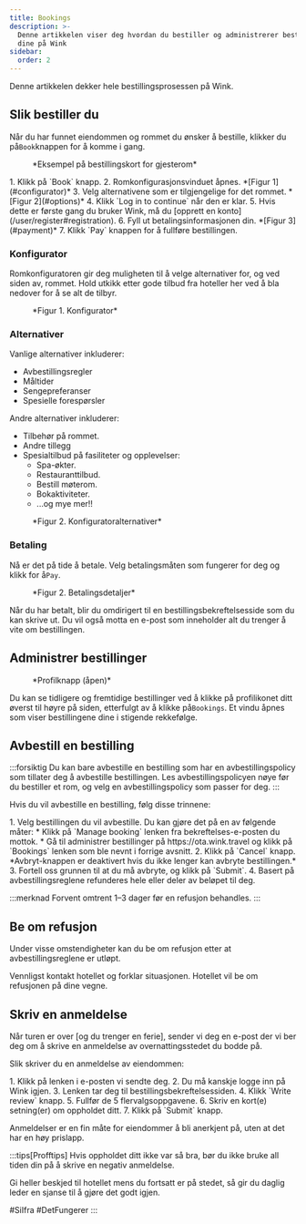 ```yaml
---
title: Bookings
description: >-
  Denne artikkelen viser deg hvordan du bestiller og administrerer bestillingene
  dine på Wink
sidebar:
  order: 2
---
```


Denne artikkelen dekker hele bestillingsprosessen på Wink.

## Slik bestiller du

Når du har funnet eiendommen og rommet du ønsker å bestille, klikker du på`Book`knappen for å komme i gang.

<figure>
  <CloudinaryImage width="350" height="819" resize="scale" quality="best" alt="Bestillbart gjesteromskort" src="academy/guest-room-card" errorImage="noimage_opaque_nyrtl0.png" />

  <figcaption>*Eksempel på bestillingskort for gjesterom*</figcaption>
</figure>


<Steps>
  1. Klikk på `Book` knapp.
  2. Romkonfigurasjonsvinduet åpnes. *[Figur 1](#configurator)*
  3. Velg alternativene som er tilgjengelige for det rommet. *[Figur 2](#options)*
  4. Klikk `Log in to continue` når den er klar.
  5. Hvis dette er første gang du bruker Wink, må du [opprett en konto](/user/register#registration).
  6. Fyll ut betalingsinformasjonen din. *[Figur 3](#payment)*
  7. Klikk `Pay` knappen for å fullføre bestillingen.
</Steps>


### Konfigurator

Romkonfiguratoren gir deg muligheten til å velge alternativer for, og ved siden av, rommet.
Hold utkikk etter gode tilbud fra hoteller her ved å bla nedover for å se alt de tilbyr.

<figure>
  <CloudinaryImage width="700" height="1176" resize="scale" quality="best" alt="Romkonfigurator" src="academy/room-configurator-1" errorImage="noimage_opaque_nyrtl0.png" />

  <figcaption>*Figur 1. Konfigurator*</figcaption>
</figure>


### Alternativer

Vanlige alternativer inkluderer:

* Avbestillingsregler
* Måltider
* Sengepreferanser
* Spesielle forespørsler

Andre alternativer inkluderer:

* Tilbehør på rommet.
* Andre tillegg
* Spesialtilbud på fasiliteter og opplevelser:
  * Spa-økter.
  * Restauranttilbud.
  * Bestill møterom.
  * Bokaktiviteter.
  * ...og mye mer!!

<figure>
  <CloudinaryImage width="700" height="1176" resize="scale" quality="best" alt="Romkonfigurator" src="academy/room-configurator-2" errorImage="noimage_opaque_nyrtl0.png" />

  <figcaption>*Figur 2. Konfiguratoralternativer*</figcaption>
</figure>


### Betaling

Nå er det på tide å betale. Velg betalingsmåten som fungerer for deg og klikk for å`Pay`.

<figure>
  <CloudinaryImage width="700" height="1141" resize="scale" quality="best" alt="Betalingsdetaljer" src="academy/payment-modal" errorImage="noimage_opaque_nyrtl0.png" />

  <figcaption>*Figur 2. Betalingsdetaljer*</figcaption>
</figure>


Når du har betalt, blir du omdirigert til en bestillingsbekreftelsesside som du kan skrive ut.
Du vil også motta en e-post som inneholder alt du trenger å vite om bestillingen.

## Administrer bestillinger

<figure>
  <CloudinaryImage width="350" height="404" resize="scale" quality="best" alt="Kontoknapp når autentisering" src="academy/account-button-auth-open" errorImage="noimage_opaque_nyrtl0.png" />

  <figcaption>*Profilknapp (åpen)*</figcaption>
</figure>


Du kan se tidligere og fremtidige bestillinger ved å klikke på profilikonet ditt øverst til høyre på siden, etterfulgt av å klikke på`Bookings`.
Et vindu åpnes som viser bestillingene dine i stigende rekkefølge.

## Avbestill en bestilling

:::forsiktig
Du kan bare avbestille en bestilling som har en avbestillingspolicy som tillater deg å avbestille bestillingen. Les avbestillingspolicyen nøye før du bestiller et rom, og velg en avbestillingspolicy som passer for deg.
:::

Hvis du vil avbestille en bestilling, følg disse trinnene:

<Steps>
  1. Velg bestillingen du vil avbestille. Du kan gjøre det på en av følgende måter:
     * Klikk på `Manage booking` lenken fra bekreftelses-e-posten du mottok.
     * Gå til administrer bestillinger på https://ota.wink.travel og klikk på `Bookings` lenken som ble nevnt i forrige avsnitt.
  2. Klikk på `Cancel` knapp. *Avbryt-knappen er deaktivert hvis du ikke lenger kan avbryte bestillingen.*
  3. Fortell oss grunnen til at du må avbryte, og klikk på `Submit`.
  4. Basert på avbestillingsreglene refunderes hele eller deler av beløpet til deg.
</Steps>


:::merknad
Forvent omtrent 1–3 dager før en refusjon behandles.
:::

## Be om refusjon

Under visse omstendigheter kan du be om refusjon etter at avbestillingsreglene er utløpt.

Vennligst kontakt hotellet og forklar situasjonen. Hotellet vil be om refusjonen på dine vegne.

## Skriv en anmeldelse

Når turen er over \[og du trenger en ferie], sender vi deg en e-post der vi ber deg om å skrive en anmeldelse av overnattingsstedet du bodde på.

Slik skriver du en anmeldelse av eiendommen:

<Steps>
  1. Klikk på lenken i e-posten vi sendte deg.
  2. Du må kanskje logge inn på Wink igjen.
  3. Lenken tar deg til bestillingsbekreftelsessiden.
  4. Klikk `Write review` knapp.
  5. Fullfør de 5 flervalgsoppgavene.
  6. Skriv en kort(e) setning(er) om oppholdet ditt.
  7. Klikk på `Submit` knapp.
</Steps>


Anmeldelser er en fin måte for eiendommer å bli anerkjent på, uten at det har en høy prislapp.

:::tips\[Profftips]
Hvis oppholdet ditt ikke var så bra, bør du ikke bruke all tiden din på å skrive en negativ anmeldelse.

Gi heller beskjed til hotellet mens du fortsatt er på stedet, så gir du daglig leder en sjanse til å gjøre det godt igjen.

\#SiIfra #DetFungerer
:::

